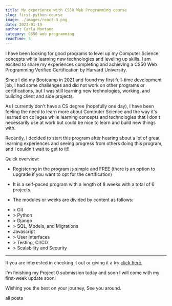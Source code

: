 ```yaml
---
title: My experience with CS50 Web Programming course
slug: first-python-course
image: ./images/react-3.png
date: 2023-01-19
author: Carla Montano
category: CS50 web programming
readTime: 5
---
```



I have been looking for good programs to level up my Computer Science concepts while learning new technologies and leveling up skills. I am excited to share my experiences completing and achieving a CS50 Web Programming Verified Certification by Harvard University.

Since I did my Bootcamp in 2021 and found my first full-time development job, I had some challenges and did not work on other programs or certifications, but I was still learning new technologies, working, and building client and side projects.

As I currently don't have a CS degree (hopefully one day), I have been feeling the need to learn more about Computer Science and the way it's learned on colleges while learning concepts and technologies that I don't necessarily use at work but could be nice to learn and build new things with.

Recently, I decided to start this program after hearing about a lot of great learning experiences and seeing progress from others doing this program, and I couldn't wait to get to it!!

Quick overview:

- Registering in the program is simple and FREE (there is an option to upgrade if you want to opt for the certification)

- It is a self-paced program with a length of 8 weeks with a total of 6 projects.

- The modules or weeks are divided by content as follows:

<ul className="ul-post">
  <li> > Git</li>
  <li> > Python</li>
  <li> > Django</li>
  <li> > SQL, Models, and Migrations</li>
  <li>Javascript</li>
  <li> > User Interfaces</li>
  <li> > Testing, CI/CD</li>
  <li> > Scalability and Security</li>
</ul>

<hr />

<p className="bottom-comment">
  If you are interested in checking it out or giving it a try
  <a href="https://cs50.harvard.edu/web/2020" className="link-in-posts">
    click here.
  </a>
</p>

I'm finishing my Project 0 submission today and soon I will come with my first-week update soon!

Wishing you the best on your journey,
See you around.

<Link to="/posts" className="btn center-btn">
  all posts
</Link>
